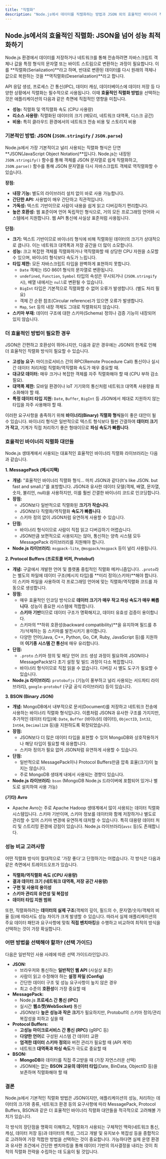 ```yaml
---
title: "직렬화"
description: "Node.js에서 데이터를 직렬화하는 방법과 JSON 외의 효율적인 바이너리 직렬화 대안들에 대해 알아봅니다."
---
```


## Node.js에서의 효율적인 직렬화: JSON을 넘어 성능 최적화하기

Node.js 환경에서 데이터를 저장하거나 네트워크를 통해 전송하려면 자바스크립트 객체나 값을 특정 형식의 문자열 또는 바이트 스트림으로 변환하는 과정이 필요합니다. 이를 **직렬화(Serialization)**라고 하며, 반대로 변환된 데이터를 다시 원래의 객체나 값으로 복원하는 것을 **역직렬화(Deserialization)**라고 합니다.

API 응답 생성, 프로세스 간 통신(IPC), 데이터 캐싱, 데이터베이스에 데이터 저장 등 다양한 상황에서 직렬화는 필수적으로 사용됩니다. 이때 **효율적인 직렬화 방법**을 선택하는 것은 애플리케이션의 다음과 같은 측면에 직접적인 영향을 미칩니다.

* **성능:** 직렬화 및 역직렬화 속도 (CPU 사용량)
* **리소스 사용량:** 직렬화된 데이터의 크기 (메모리, 네트워크 대역폭, 디스크 공간)
* **비용:** 특히 클라우드 환경에서의 네트워크 전송 비용 및 스토리지 비용


### 기본적인 방법: JSON (`JSON.stringify` / `JSON.parse`)

Node.js에서 가장 기본적이고 널리 사용되는 직렬화 형식은 단연 **JSON(JavaScript Object Notation)**입니다. Node.js는 내장된 `JSON.stringify()` 함수를 통해 객체를 JSON 문자열로 쉽게 직렬화하고, `JSON.parse()` 함수를 통해 JSON 문자열을 다시 자바스크립트 객체로 역직렬화할 수 있습니다.

**장점:**

* **내장 기능:** 별도의 라이브러리 설치 없이 바로 사용 가능합니다.
* **간단한 API:** 사용법이 매우 간단하고 직관적입니다.
* **가독성:** 텍스트 기반이므로 사람이 내용을 쉽게 읽고 디버깅하기 편리합니다.
* **높은 호환성:** 웹 표준이며 언어 독립적인 형식으로, 거의 모든 프로그래밍 언어와 시스템에서 지원합니다. 웹 API 통신에 사실상 표준처럼 사용됩니다.

**단점:**

* **크기:** 텍스트 기반이므로 바이너리 형식에 비해 직렬화된 데이터의 크기가 상대적으로 큽니다. 이는 네트워크 대역폭과 저장 공간을 더 많이 소모합니다.
* **성능:** 크고 복잡한 객체를 직렬화하거나 역직렬화할 때 상당한 CPU 자원을 소모할 수 있으며, 바이너리 형식보다 속도가 느립니다.
* **타입 제한:** 모든 자바스크립트 타입을 완벽하게 표현하지 못합니다.
  * `Date` 객체는 ISO 8601 형식의 문자열로 변환됩니다.
  * `undefined`, `Function`, `Symbol` 타입의 속성은 무시되거나 (`JSON.stringify` 시), 배열 내에서는 `null`로 변환될 수 있습니다.
  * `BigInt` 타입은 기본적으로 직렬화할 수 없어 오류가 발생합니다. (별도 처리 필요)
  * 객체 간 순환 참조(Circular reference)가 있으면 오류가 발생합니다.
  * `Map`, `Set` 등의 내장 객체도 그대로 직렬화되지 않습니다.
* **스키마 부재:** 데이터 구조에 대한 스키마(Schema) 정의나 검증 기능이 내장되어 있지 않습니다.


### 더 효율적인 방법이 필요한 경우

JSON은 간편하고 호환성이 뛰어나지만, 다음과 같은 경우에는 JSON의 한계로 인해 더 효율적인 직렬화 방식이 필요할 수 있습니다.

* **고성능 요구:** 마이크로서비스 간의 RPC(Remote Procedure Call) 통신이나 실시간 데이터 처리처럼 직렬화/역직렬화 속도가 매우 중요할 때.
* **대규모 데이터:** 매우 크거나 복잡한 객체를 자주 직렬화해야 할 때 (CPU 부하 감소 필요).
* **대역폭 제한:** 모바일 환경이나 IoT 기기와의 통신처럼 네트워크 대역폭 사용량을 최소화해야 할 때.
* **특정 데이터 타입 지원:** `Date`, `Buffer`, `BigInt` 등 JSON에서 제대로 지원하지 않는 타입을 자주 사용해야 할 때.

이러한 요구사항을 충족하기 위해 **바이너리(Binary) 직렬화 형식**들이 좋은 대안이 될 수 있습니다. 바이너리 형식은 일반적으로 텍스트 형식보다 훨씬 간결하여 **데이터 크기가 작고**, 기계가 직접 처리하기 좋은 형태이므로 **파싱 속도가 빠릅니다**.


### 효율적인 바이너리 직렬화 대안들

Node.js 생태계에서 사용되는 대표적인 효율적인 바이너리 직렬화 라이브러리는 다음과 같습니다.

**1. MessagePack (메시지팩)**

* **개념:** "효율적인 바이너리 직렬화 형식... 마치 JSON과 같다(It's like JSON. but fast and small.)"를 표방합니다. JSON과 유사한 데이터 모델(객체, 배열, 문자열, 숫자, 불리언, null)을 사용하지만, 이를 훨씬 간결한 바이너리 코드로 인코딩합니다.
* **장점:**
  * JSON보다 일반적으로 직렬화된 **크기가 작습니다**.
  * JSON보다 직렬화/역직렬화 **속도가 빠릅니다**.
  * 스키마 정의 없이 JSON처럼 유연하게 사용할 수 있습니다.
* **단점:**
  * 바이너리 형식이므로 사람이 직접 읽고 디버깅하기 어렵습니다.
  * JSON만큼 보편적으로 사용되지는 않아, 통신하는 양측 시스템 모두 MessagePack 라이브러리를 지원해야 합니다.
* **Node.js 라이브러리:** `msgpack-lite`, `@msgpack/msgpack` 등이 널리 사용됩니다.

**2. Protocol Buffers (프로토콜 버퍼, Protobuf)**

* **개념:** 구글에서 개발한 언어 및 플랫폼 중립적인 직렬화 메커니즘입니다. `.proto`라는 별도의 파일에 데이터 구조(메시지 타입)를 **미리 정의(스키마)**해야 합니다. 이 스키마 파일을 사용하여 각 프로그래밍 언어에 맞는 직렬화/역직렬화 코드를 자동으로 생성합니다.
* **장점:**
  * 매우 효율적인 인코딩 방식으로 **데이터 크기가 매우 작고 파싱 속도가 매우 빠릅니다**. 성능이 중요한 시스템에 적합합니다.
  * **스키마 기반**이므로 데이터 구조가 명확해지고, 데이터 유효성 검증이 용이합니다.
  * 스키마의 **하위 호환성(backward compatibility)**을 유지하며 필드를 추가/삭제하는 등 스키마를 발전시키기 용이합니다.
  * 다양한 언어(Java, C++, Python, Go, C#, Ruby, JavaScript 등)를 지원하여 **이기종 시스템 간 통신**에 매우 유리합니다.
* **단점:**
  * `.proto` 스키마 정의 및 해당 언어 코드 생성 과정이 필요하여 JSON이나 MessagePack보다 초기 설정 및 빌드 과정이 다소 복잡합니다.
  * 바이너리 형식이므로 직접 읽을 수 없습니다. 디버깅 시 별도 도구가 필요할 수 있습니다.
* **Node.js 라이브러리:** `protobufjs` (기능이 풍부하고 널리 사용되는 서드파티 라이브러리), `google-protobuf` (구글 공식 라이브러리) 등이 있습니다.

**3. BSON (Binary JSON)**

* **개념:** MongoDB에서 내부적으로 문서(Document)를 저장하고 네트워크 전송에 사용하는 바이너리 직렬화 형식입니다. 이름처럼 JSON과 유사한 구조를 가지지만, 추가적인 데이터 타입(예: `Date`, `Buffer` (바이너리 데이터), `ObjectID`, `Int32`, `Int64`, `Decimal128` 등)을 지원하도록 확장되었습니다.
* **장점:**
  * JSON보다 더 많은 데이터 타입을 표현할 수 있어 MongoDB와 상호작용하거나 해당 타입이 필요할 때 유용합니다.
  * 스키마 정의가 필요 없어 JSON처럼 유연하게 사용할 수 있습니다.
* **단점:**
  * 일반적으로 MessagePack이나 Protocol Buffers만큼 압축 효율(크기)이 높지는 않습니다.
  * 주로 MongoDB 생태계 내에서 사용되는 경향이 있습니다.
* **Node.js 라이브러리:** `bson` (MongoDB Node.js 드라이버에 포함되어 있거나 별도로 설치하여 사용 가능)

**(기타) Avro**

* Apache Avro는 주로 Apache Hadoop 생태계에서 많이 사용되는 데이터 직렬화 시스템입니다. 스키마 기반이며, 스키마 정보를 데이터와 함께 저장하거나 별도로 관리할 수 있어 스키마 변경에 유연하게 대처할 수 있습니다. 특히 대용량 데이터 처리 및 스트리밍 환경에 강점이 있습니다. Node.js 라이브러리(`avsc` 등)도 존재합니다.


### 성능 비교 고려사항

어떤 직렬화 방식이 절대적으로 '가장 좋다'고 단정하기는 어렵습니다. 각 방식은 다음과 같은 측면에서 트레이드오프가 있습니다.

* **직렬화/역직렬화 속도 (CPU 사용량)**
* **결과 데이터 크기 (네트워크 대역폭, 저장 공간 사용량)**
* **구현 및 사용의 용이성**
* **스키마 관리의 유연성 및 복잡성**
* **데이터 타입 지원 범위**

또한, 직렬화하려는 **데이터의 실제 구조**(객체의 깊이, 필드의 수, 문자열/숫자/객체의 비율 등)에 따라서도 성능 차이가 크게 발생할 수 있습니다. 따라서 실제 애플리케이션의 주요 데이터 패턴과 요구사항에 맞춰 **직접 벤치마킹**을 수행하고 비교하여 최적의 방식을 선택하는 것이 가장 확실합니다.


### 어떤 방법을 선택해야 할까? (선택 가이드)

다음은 일반적인 사용 사례에 따른 선택 가이드라인입니다.

* **JSON:**
  * 브라우저와 통신하는 **일반적인 웹 API** (사실상 표준)
  * 사람이 읽고 수정해야 하는 **설정 파일 (Config)**
  * 간단한 데이터 구조 및 성능 요구사항이 높지 않은 경우
  * 최고 수준의 **호환성**이 가장 중요할 때
* **MessagePack:**
  * Node.js **프로세스 간 통신 (IPC)**
  * 실시간 **웹소켓(WebSocket)** 통신
  * JSON보다 **높은 성능과 작은 크기**가 필요하지만, Protobuf의 스키마 정의/관리 복잡성을 피하고 싶을 때
* **Protocol Buffers:**
  * **고성능 마이크로서비스 간 통신 (RPC)** (gRPC 등)
  * **다양한 언어**로 구성된 시스템 간 데이터 교환
  * **엄격한 데이터 스키마 정의**와 버전 관리가 필요할 때 (API 계약)
  * 네트워크 **대역폭과 파싱 속도**가 극도로 중요할 때
* **BSON:**
  * **MongoDB**와 데이터를 직접 주고받을 때 (가장 자연스러운 선택)
  * JSON에는 없는 **BSON 고유의 데이터 타입**(Date, BinData, ObjectID 등)을 보존하며 직렬화해야 할 때


### 결론

Node.js에서 기본적인 직렬화 방법은 JSON이지만, 애플리케이션의 성능, 처리하는 데이터의 크기와 종류, 네트워크 환경 등의 요구사항에 따라 MessagePack, Protocol Buffers, BSON과 같은 더 효율적인 바이너리 직렬화 대안들을 적극적으로 고려해볼 가치가 있습니다.

각 방식의 장단점을 명확히 이해하고, 직렬화가 사용되는 구체적인 맥락(네트워크 통신, 캐싱, 데이터 저장 등)과 데이터의 특성, 그리고 개발 및 유지보수 복잡성 등을 종합적으로 고려하여 가장 적합한 방법을 선택하는 것이 중요합니다. 가능하다면 실제 운영 환경과 유사한 조건에서 간단한 벤치마킹을 통해 데이터 기반의 의사결정을 내리는 것이 최적의 직렬화 전략을 수립하는 데 도움이 될 것입니다.
